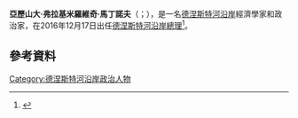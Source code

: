{{多個問題|
{{Expand|time=2017-01-05T13:10:04+00:00}}
{{请求翻译|time=2017-01-05T13:10:04+00:00}}
}} 
{{Infobox Officeholder
|name             = 亞歷山大·馬丁諾夫
|native_name      = Александр Мартынов
|native_name_lang = ru
|image            = Александр Мартынов.jpg
|office           = [[德涅斯特河沿岸總理|德涅斯特河沿岸總理]]
|president        = [[瓦迪姆·克拉斯諾謝利斯基|瓦迪姆·克拉斯諾謝利斯基]]
|term_start       = 2016年12月17日
|term_end         = 
|predecessor      = [[帕維爾·普羅庫金|帕維爾·普羅庫金]]
|successor        = 
|birth_name       = 索林·米哈伊·葛林多努<br>Sorin Mihai Grindeanu
|birth_date       = {{nowrap|{{birth date and age|1981|1|12|df=y}}}}
|birth_place      = {{flag|苏联}}[[摩尔达维亚苏维埃社会主义共和国|摩尔达维亚苏维埃社会主义共和国]][[蒂拉斯波尔|蒂拉斯波尔]]
|nationality      = {{flag|德涅斯特河沿岸}}
|death_date       = 
|death_place      = 
|spouse           = 
|children         = 
|party            = [[無黨籍|無黨籍]]
|religion         = 
|alma_mater       = {{le|俄羅斯總統國家經濟和公共管理學院|Russian Presidential Academy of National Economy and Public Administration}}
|website          = 
}}

'''亞歷山大·弗拉基米羅維奇·馬丁諾夫'''（{{lang-ru|Александр Владимирович Мартынов}}；{{bd|1981年|1月12日}}），是一名[[德涅斯特河沿岸|德涅斯特河沿岸]]經濟學家和政治家，在2016年12月17日出任[[德涅斯特河沿岸總理|德涅斯特河沿岸總理]]<ref>{{cite news |date=December 17, 2016 |title=Александр Мартынов возглавил правительство Приднестровья |language=RU |trans_title=Alexander Martynov takes over the government of Transnistria |publisher=Rambler |url=https://news.rambler.ru/economics/35614459-aleksandr-martynov-vozglavil-pravitelstvo-pridnestrovya/ |accessdate=2017-01-05 |archive-date=2017-01-04 |archive-url=https://web.archive.org/web/20170104163014/https://news.rambler.ru/economics/35614459-aleksandr-martynov-vozglavil-pravitelstvo-pridnestrovya/ |dead-url=no }}</ref>。

==參考資料==
{{reflist}}

{{s-start}}
{{s-off}}
{{s-bef|before=[[帕維爾·普羅庫金|帕維爾·普羅庫金]]}}
{{s-ttl|title=[[德涅斯特河沿岸總理|德涅斯特河沿岸總理]]|years=2016年－}}
{{s-inc}}
{{s-end}}

{{DEFAULTSORT:Martynov, Alexandr}}
[[Category:德涅斯特河沿岸政治人物|Category:德涅斯特河沿岸政治人物]]